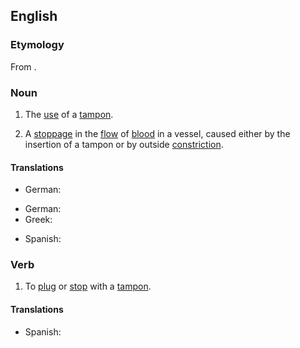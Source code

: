 ==English==

===Etymology===
From {{suffix|en|tampon|ade}}.

===Noun===
{{wikipedia}}
{{en-noun}}

# {{lb|en|medical}} The [[use]] of a [[tampon]].
# {{lb|en|medical}} A [[stoppage]] in the [[flow]] of [[blood]] in a vessel, caused either by the insertion of a tampon or by outside [[constriction]].

====Translations====
{{trans-top|The use of a tampon.}}
{{trans-mid}}
* German: {{t|de|Tamponade |f}}
{{trans-bottom}}

{{trans-top|A stoppage in the flow of blood in a vessel, caused either by the insertion of a tampon or by outside constriction.}}
* German: {{t|de|Tamponade|f}}
* Greek: {{t+|el|επιπωματισμός|m}}
{{trans-mid}}
* Spanish: {{t|es|taponamiento|m}}
{{trans-bottom}}

===Verb===
{{en-verb|tamponad}}

# {{lb|en|medical}} To [[plug]] or [[stop]] with a [[tampon]].

====Translations====
{{trans-top|To plug or stop with a tampon.}}
{{trans-mid}}
* Spanish: {{t+|es|taponar}}
{{trans-bottom}}